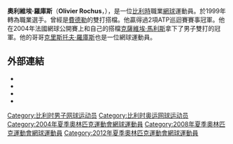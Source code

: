 {{Infobox 网球
|姓名=Olivier Rochus
|照片=Rochus Hamburg.JPG
|国籍=比利時
|生年=1981年
|生日=1月18日
|出生地=Namur
|居住地=Dion-Valmont
|身高=167
|体重=65
|持拍手=右
|反拍=單手
|转职业年=1999年
|球拍=
|球衣=
|球鞋=
|单打最高排名=24（2005年10月17日）
|双打最高排名=29（2004年7月5日）
|现单打排名=110
|现双打排名=
|单打冠军头衔=
|双打冠军头衔=
|职业战绩=180勝194負
|奖金=3,412,900[[美元|美元]]
|澳网最好成绩=第四輪（2005）
|法网最好成绩=第三輪（2001、2006）
|温网最好成绩=第四輪（2003）
|美网最好成绩=第四輪（2004）
|大满贯个数=
|奥运会最好成绩=
}}
'''奧利維埃·羅庫斯'''（'''Olivier Rochus'''，{{bd|1981年|1月18日}}），是一位[[比利時|比利時]]職業[[網球|網球]]運動員。於1999年轉為職業選手。曾經是[[費德勒|費德勒]]的雙打搭檔。他贏得過2項ATP巡迴賽賽事冠軍。他在2004年法國網球公開賽上和自己的搭檔[[克薩維埃·馬利斯|克薩維埃·馬利斯]]拿下了男子雙打的冠軍。他的哥哥[[克里斯托夫·羅庫斯|克里斯托夫·羅庫斯]]也是一位網球運動員。

== 外部連結 ==
* {{Official|http://www.olivier-rochus.be/}}
* {{ATP|id=R397}}
* {{ITF Profile|id=10019328}}
* {{DavisCupplayerlink|id=10019328}}

{{DEFAULTSORT:Rochus，Olivier}}
[[Category:比利时男子网球运动员|Category:比利时男子网球运动员]]
[[Category:比利时奥运网球运动员|Category:比利时奥运网球运动员]]
[[Category:2004年夏季奧林匹克運動會網球運動員|Category:2004年夏季奧林匹克運動會網球運動員]]
[[Category:2008年夏季奧林匹克運動會網球運動員|Category:2008年夏季奧林匹克運動會網球運動員]]
[[Category:2012年夏季奧林匹克運動會網球運動員|Category:2012年夏季奧林匹克運動會網球運動員]]